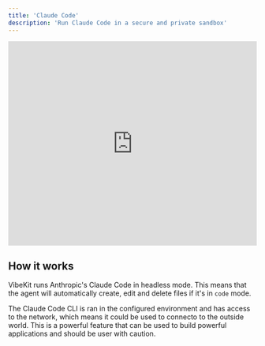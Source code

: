 ```yaml
---
title: 'Claude Code'
description: 'Run Claude Code in a secure and private sandbox'
---
```


<iframe
  width="100%"
  height="415"
  src="https://www.youtube.com/embed/4KzFe50RQkQ"
  title="YouTube video player"
  frameborder="0"
  allow="accelerometer; autoplay; clipboard-write; encrypted-media; gyroscope; picture-in-picture"
  allowfullscreen
></iframe>



## How it works

VibeKit runs Anthropic's Claude Code in headless mode. This means that the agent will automatically create, edit and delete files if it's in `code` mode.

The Claude Code CLI is ran in the configured environment and has access to the network, which means it could be used to connecto to the outside world. This is a powerful feature that can be used to build powerful applications and should be user with caution.